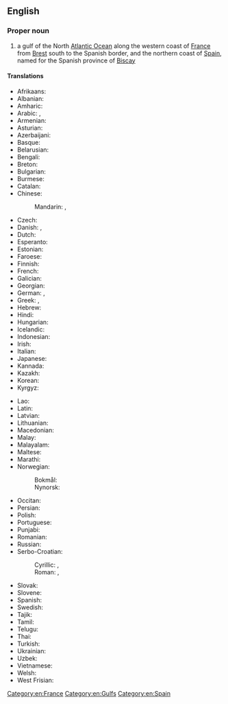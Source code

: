 ==English==
{{wikipedia}}

===Proper noun===
{{en-proper noun|head=[[bay|Bay]] [[of]] [[Biscay]]}}

# a gulf of the North [[Atlantic Ocean]] along the western coast of [[France]] from [[Brest]] south to the Spanish border, and the northern coast of [[Spain]], named for the Spanish province of [[Biscay]]

====Translations====
{{trans-top|gulf}}
* Afrikaans: {{t|af|Golf van Biscaje}}
* Albanian: {{t|sq|gjiri e Biskaj}}
* Amharic: {{t|am|ቢስካይ ባህር}}
* Arabic: {{t|ar|خَلِيج غَاشْكُونِيَا|m}}, {{t|ar|خَلِيج بِسْكَاي|m}}
* Armenian: {{t+|hy|Բիսկայան ծոց|sc=Armn}}
* Asturian: {{t|ast|Mar Cantábricu|f}}
* Azerbaijani: {{t+|az|Biskay körfəzi}}
* Basque: {{t|eu|Bizkaiko golkoa}}
* Belarusian: {{t|be|Біскайскі заліў|m}}
* Bengali: {{t|bn|বিস্কায়া উপসাগর}}
* Breton: {{t|br|Pleg-mor Gwaskogn|m}}
* Bulgarian: {{t|bg|Бискайски залив|m}}
* Burmese: {{t|my|ဗစ္စကေးပင်လယ်အော်}}
* Catalan: {{t|ca|golf de Biscaia|m}}
* Chinese:
*: Mandarin: {{t+|cmn|比斯開灣}}, {{t+|cmn|比斯开湾|tr=Bǐsīkāiwān}}
* Czech: {{t+|cs|Biskajský záliv|m}}
* Danish: {{t|da|Biscayen}}, {{t|da|Biscayabugten|c}}
* Dutch: {{t|nl|Golf van Biscaje|m}}
* Esperanto: {{t|eo|Biskaja Golfo}}
* Estonian: {{t|et|Biskaia laht}}
* Faroese: {{t|fo|Biskayaflógvin}}
* Finnish: {{t|fi|Biskajanlahti}}
* French: {{t+|fr|golfe de Gascogne|m}}
* Galician: {{t|gl|Golfo de Biscaia|m}}
* Georgian: {{t|ka|ბისკაიის ყურე}}
* German: {{t|de|Golf von Biskaya|m}}, {{t|de|Biskaya|f}}
* Greek: {{t+|el|Βισκαϊκός κόλπος|m}}, {{t|el|Γασκωνικός κόλπος|m}}
* Hebrew: {{t|he|מפרץ ביסקאיה|m|tr=mifráts viskayah}}
* Hindi: {{t|hi|बिस्के की खाड़ी}}
* Hungarian: {{t|hu|Vizcayai-öböl}}
* Icelandic: {{t|is|Biskajaflói|m}}
* Indonesian: {{t|id|Teluk Biscay}}
* Irish: {{t|ga|Bá na Bioscáine|f}}
* Italian: {{t|it|golfo di Biscaglia|m}}
* Japanese: {{t|ja|ビスケー湾|tr=Bisukē-wan}}
* Kannada: {{t|kn|ಬಿಸ್ಕೇಕೊಲ್ಲಿ}}
* Kazakh: {{t|kk|Бискай шығанағы}}
* Korean: {{t|ko|비스케이 만}}
* Kyrgyz: {{t|ky|Бискай булуңу}}
{{trans-mid}}
* Lao: {{t|lo|ອ່າວບິສເຄ}}
* Latin: {{t|la|Mare Cantabricum|n}}
* Latvian: {{t|lv|Biskajas līcis|m}}
* Lithuanian: {{t|lt|Biskajos įlanka|f}}
* Macedonian: {{t|mk|Бискајски Залив|m}}
* Malay: {{t|ms|Teluk Biscay}}
* Malayalam: {{t|ml|ബേ ഓഫ് ബിസ്കേ}}
* Maltese: {{t|mt|Golf ta' Biskaja|m}}
* Marathi: {{t|mr|बिस्केचे आखात}}
* Norwegian:
*: Bokmål: {{t|nb|Biscayabukten|m}}
*: Nynorsk: {{t|nn|Biscayabukta|m}}
* Occitan: {{t|oc|golf de Gasconha|m}}
* Persian: {{t|fa|خلیج بیسکی|tr=xalij biskây}}
* Polish: {{t+|pl|Zatoka Biskajska|f}}
* Portuguese: {{t|pt|Golfo da Biscaia|m}}
* Punjabi: {{t|pa|ਬਿਸਕੇ ਦੀ ਖਾੜੀ}}
* Romanian: {{t|ro|Golful Biscaya|m}}
* Russian: {{t+|ru|Биска́йский зали́в|m}}
* Serbo-Croatian: 
*: Cyrillic: {{t|sh|Бискајски залив|m}}, {{t|sh|Бискајски заљев|m}} {{qualifier|Croatia}}
*: Roman: {{t|sh|Biskajski zaliv|m}}, {{t|sh|Biskajski zaljev|m}} {{qualifier|Croatia}}
* Slovak: {{t|sk|Biskajský záliv|m}}
* Slovene: {{t+|sl|Biskajski zaliv|m}}
* Spanish: {{t|es|golfo de Vizcaya|m}}
* Swedish: {{t|sv|Biscayabukten|c}}
* Tajik: {{t|tg|Халиҷи Бискай}}
* Tamil: {{t|ta|பிஸ்கே விரிகுடா}}
* Telugu: {{t|te|బే ఆఫ్ బిస్కే}}
* Thai: {{t|th|อ่าวบิสเคย์|tr=àao bìs-kəə}}
* Turkish: {{t|tr|Biskay Körfezi}}
* Ukrainian: {{t|uk|Біска́йська зато́ка|f}}
* Uzbek: {{t|uz|Biskay qoʻltigʻi}}
* Vietnamese: {{t|vi|Vịnh Biscay}}
* Welsh: {{t|cy|Bae Bizkaia}}
* West Frisian: {{t|fy|Golf fan Biskaje}}
{{trans-bottom}}

[[Category:en:France]]
[[Category:en:Gulfs]]
[[Category:en:Spain]]